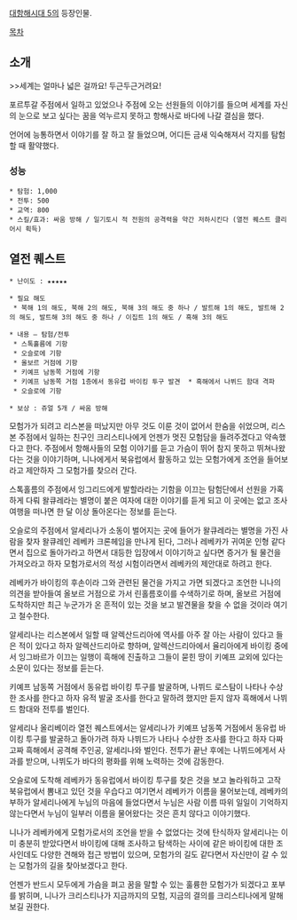[[대항해시대 5]]의 등장인물.

[[목차]]
== 소개 ==
>>세계는 얼마나 넓은 걸까요! 두근두근거려요!

포르투갈 주점에서 일하고 있었으나 주점에 오는 선원들의 이야기를 들으며 세계를 자신의 눈으로 보고 싶다는 꿈을 억누르지 못하고 항해사로 바다에 나갈 결심을 했다.

언어에 능통하면서 이야기를 잘 하고 잘 들었으며, 어디든 금새 익숙해져서 각지를 탐험할 때 활약했다.

=== 성능 ===
 * 탐험: 1,000
 * 전투: 500
 * 교역: 800
 * 스킬/효과: 싸움 방해 / 일기토시 적 전원의 공격력을 약간 저하시킨다 (열전 퀘스트 클리어시 획득)

== 열전 퀘스트 ==
 * 난이도 : ★★★★★

 * 필요 해도
  * 북해 1의 해도, 북해 2의 해도, 북해 3의 해도 중 하나 / 발트해 1의 해도, 발트해 2의 해도, 발트해 3의 해도 중 하나 / 이집트 1의 해도 / 흑해 3의 해도

 * 내용 – 탐험/전투
  * 스톡홀름에 기항
  * 오슬로에 기항
  * 올보르 거점에 기항
  * 키예프 남동쪽 거점에 기항
  * 키예프 남동쪽 거점 1층에서 동유럽 바이킹 투구 발견  * 흑해에서 나뷔드 함대 격파
  * 오슬로에 기항

 * 보상 : 쥬얼 5개 / 싸움 방해

모험가가 되려고 리스본을 떠났지만 아무 것도 이룬 것이 없어서 한숨을 쉬었으며, 리스본 주점에서 일하는 친구인 크리스티나에게 언젠가 멋진 모험담을 들려주겠다고 약속했다고 한다. 주점에서 항해사들의 모험 이야기를 듣고 가슴이 뛰어 참지 못하고 뛰쳐나왔다는 것을 이야기하며, 니나에게서 북유럽에서 활동하고 있는 모험가에게 조언을 들어보라고 제안하자 그 모험가를 찾으러 간다.

스톡홀름의 주점에서 잉그리드에게 발할라라는 기함을 이끄는 탐험단에서 선원을 가혹하게 다뤄 왈큐레라는 별명이 붙은 여자에 대한 이야기를 듣게 되고 이 곳에는 없고 조사 여행을 떠나면 한 달 이상 돌아온다는 정보를 듣는다.

오슬로의 주점에서 알세리나가 소동이 벌어지는 곳에 들어가 왈큐레라는 별명을 가진 사람을 찾자 왈큐레인 레베카 크론헤임을 만나게 된다, 그러나 레베카가 귀여운 인형 같다면서 집으로 돌아가라고 하면서 대등한 입장에서 이야기하고 싶다면 증거가 될 물건을 가져오라고 하자 모험가로서의 적성 시험이라면서 레베카의 제안대로 하려고 한다.

레베카가 바이킹의 후손이라 그와 관련된 물건을 가지고 가면 되겠다고 조언한 니나의 의견을 받아들여 올보르 거점으로 가서 린홀름호이를 수색하기로 하며, 올보르 거점에 도착하지만 최근 누군가가 온 흔적이 있는 것을 보고 발견물을 찾을 수 없을 것이라 여기고 철수한다.

알세리나는 리스본에서 일할 때 알렉산드리아에 역사를 아주 잘 아는 사람이 있다고 들은 적이 있다고 하자 알렉산드리아로 향하며, 알렉산드리아에서 율리아에게 바이킹 중에서 잉그바르가 이끄는 일행이 흑해에 진출하고 그들이 묻힌 땅이 키예프 교외에 있다는 소문이 있다는 정보를 듣는다.

키예프 남동쪽 거점에서 동유럽 바이킹 투구를 발굴하며, 나뷔드 로스탐이 나타나 수상한 조사를 한다고 하자 유적 발굴 조사를 한다고 말하려 했지만 듣지 않자 흑해에서 나뷔드 함대와 전투를 벌인다.

알세리나 올리베이라 열전 퀘스트에서는 알세리나가 키예프 남동쪽 거점에서 동유럽 바이킹 투구를 발굴하고 돌아가려 하자 나뷔드가 나타나 수상한 조사를 한다고 하자 다짜고짜 흑해에서 공격해 주인공, 알세리나와 벌인다. 전투가 끝난 후에는 나뷔드에게서 사과를 받으며, 나뷔도가 바다의 평화를 위해 노력하는 것에 감동한다.

오슬로에 도착해 레베카가 동유럽에서 바이킹 투구를 찾은 것을 보고 놀라워하고 고작 북유럽에서 뽐내고 있던 것을 우습다고 여기면서 레베카가 이름을 물어보는데, 레베카의 부하가 알세리나에게 누님의 마음에 들었다면서 누님은 사람 이름 따위 일일이 기억하지 않는다면서 누님이 일부러 이름을 물어왔다는 것은 흔치 않다고 이야기했다.

니나가 레베카에게 모험가로서의 조언을 받을 수 없었다는 것에 탄식하자 알세리나는 이미 충분히 받았다면서 바이킹에 대해 조사하고 탐색하는 사이에 같은 바이킹에 대한 조사인데도 다양한 견해와 접근 방법이 있으며, 모험가의 길도 같다면서 자신만이 갈 수 있는 모험가의 길을 찾아보겠다고 한다.

언젠가 반드시 모두에게 가슴을 펴고 꿈을 말할 수 있는 훌륭한 모험가가 되겠다고 포부를 밝히며, 니나가 크리스티나가 지금까지의 모험, 지금의 결의를 크리스티나에게 말해보길 권한다.
